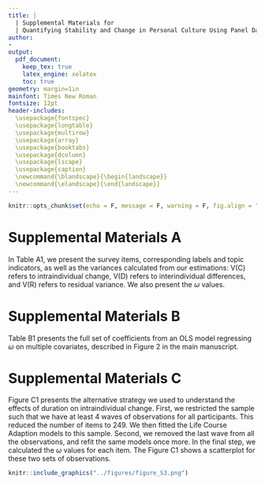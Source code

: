 ```yaml
---
title: |
  | Supplemental Materials for
  | Quantifying Stability and Change in Personal Culture Using Panel Data
author: 
- 
output:
  pdf_document:
    keep_tex: true
    latex_engine: xelatex
    toc: true
geometry: margin=1in 
mainfont: Times New Roman
fontsize: 12pt
header-includes:
  \usepackage{fontspec}
  \usepackage{longtable}
  \usepackage{multirow}
  \usepackage{array}
  \usepackage{booktabs}
  \usepackage{dcolumn}
  \usepackage{lscape}
  \usepackage{caption}
  \newcommand{\blandscape}{\begin{landscape}}
  \newcommand{\elandscape}{\end{landscape}}
---
```


```r
knitr::opts_chunk$set(echo = F, message = F, warning = F, fig.align = "center")
```

\newpage
\blandscape

# Supplemental Materials A

In Table A1, we present the survey items, corresponding labels and topic indicators, as well as the variances calculated from our estimations: V(C) refers to intraindividual change, V(D) refers to interindividual differences, and V(R) refers to residual variance. We also present the $\omega$ values.

```{=latex}
\begin{scriptsize}
\begin{longtable}{|p{1.75in}|p{0.3in}|p{0.3in}|p{0.3in}|p{0.3in}|p{2.5in}|p{2.5in}}
\caption*{Table A1: The Descriptives of Variables Used}
\\
\toprule
\multicolumn{1}{l}{} & \emph{\textbf{ω}} & \textbf{V(C)} & \textbf{V(D)} & \textbf{V(R)} & \textbf{Label} & \textbf{Topic} \\ 
\midrule
\multicolumn{7}{l}{\textbf{BHPS}} \\ 
\midrule
cohadv & 0.09 & 0.05 & 0.53 & 0.42 & Advantages In Living As Couple & Gender \& Family \\ 
cohdis & 0.00 & 0.00 & 0.57 & 0.43 & Disadvantages In Living As Couple & Gender \& Family \\ 
crwora & 0.06 & 0.04 & 0.60 & 0.37 & Worry About Being Affected By Crime & Social Life, Social Cohesion \& Trust \\ 
crworb & 0.10 & 0.07 & 0.61 & 0.32 & Extent Of Concern About Crime & Social Life, Social Cohesion \& Trust \\ 
dfwld & 0.03 & 0.02 & 0.54 & 0.44 & Different World In Future For Young & Gender \& Family \\ 
lfimpa & 0.13 & 0.08 & 0.59 & 0.32 & Importance Of: Health & Health \& Morale \\ 
lfimpb & 0.19 & 0.16 & 0.67 & 0.16 & Importance Of: Money & Health \& Morale \\ 
lfimpc & 0.10 & 0.09 & 0.79 & 0.13 & Importance Of: Having Children & Health \& Morale \\ 
lfimpd & 0.20 & 0.15 & 0.60 & 0.25 & Importance Of: Having A Good Job & Health \& Morale \\ 
lfimpe & 0.16 & 0.12 & 0.63 & 0.25 & Importance Of: Being Independent & Health \& Morale \\ 
lfimpf & 0.19 & 0.17 & 0.70 & 0.13 & Importance Of: Owning Own Home & Health \& Morale \\ 
lfimpg & 0.14 & 0.11 & 0.69 & 0.19 & Importance Of: Good Partnership & Health \& Morale \\ 
lfimph & 0.20 & 0.16 & 0.66 & 0.17 & Importance Of: Good Friends & Health \& Morale \\ 
opchd1\_1 & 0.02 & 0.01 & 0.48 & 0.51 & Quality Best Prep. Child: Well Liked & Gender \& Family \\ 
opchd1\_2 & 0.02 & 0.01 & 0.61 & 0.38 & Quality Best Prep. Child: Think For Self & Gender \& Family \\ 
opchd1\_3 & 0.14 & 0.09 & 0.53 & 0.38 & Quality Best Prep. Child: Work Hard & Gender \& Family \\ 
opchd1\_4 & 0.00 & 0.00 & 0.54 & 0.46 & Quality Best Prep. Child: Help Others & Gender \& Family \\ 
opchd1\_5 & 0.01 & 0.00 & 0.58 & 0.41 & Quality Best Prep. Child: Obey Parents & Gender \& Family \\ 
opcls1 & 0.16 & 0.11 & 0.55 & 0.34 & Sees Self As Belonging To Social Class & Subjective Ses \\ 
opcls2 & 0.10 & 0.08 & 0.73 & 0.19 & Subjective Social Class Membership & Subjective Ses \\ 
opcls3 & 0.16 & 0.10 & 0.52 & 0.38 & Social Class Affects Opportunities & Subjective Ses \\ 
opeur1 & 0.13 & 0.11 & 0.70 & 0.19 & Opinion: Uk Membership Of Eu & Politics, Government \& Economy \\ 
opeur2 & 0.13 & 0.10 & 0.71 & 0.19 & Uk Benefited From Being In Eu & Politics, Government \& Economy \\ 
opeur3 & 0.05 & 0.03 & 0.65 & 0.32 & Uk Long Term Policy Re. Eu Should Be & Politics, Government \& Economy \\ 
opfama & 0.10 & 0.07 & 0.63 & 0.30 & Pre-School Child Suffers If Mother Works & Gender \& Family \\ 
opfamb & 0.09 & 0.07 & 0.64 & 0.29 & Family Suffers If Mother Works Full-Time & Gender \& Family \\ 
opfamc & 0.14 & 0.07 & 0.46 & 0.47 & Woman And Family Happier If She Works & Gender \& Family \\ 
opfamd & 0.12 & 0.07 & 0.54 & 0.39 & Husband And Wife Should Both Contribute & Gender \& Family \\ 
opfame & 0.12 & 0.07 & 0.53 & 0.40 & Full Time Job Makes Woman Independent & Gender \& Family \\ 
opfamf & 0.07 & 0.05 & 0.68 & 0.27 & Husband Should Earn, Wife Stay At Home & Gender \& Family \\ 
opfamg & 0.12 & 0.07 & 0.52 & 0.42 & Children Need Father As Much As Mother & Gender \& Family \\ 
opfamh & 0.11 & 0.07 & 0.59 & 0.34 & Employers Should Help With Childcare & Gender \& Family \\ 
opfami & 0.07 & 0.05 & 0.66 & 0.29 & Single Parents Are As Good As Couples & Gender \& Family \\ 
opfamj & 0.15 & 0.13 & 0.75 & 0.12 & Cohabiting Is Always Wrong & Gender \& Family \\ 
opfamk & 0.11 & 0.06 & 0.52 & 0.42 & Adult Children Should Care For Parents & Gender \& Family \\ 
opfaml & 0.11 & 0.07 & 0.56 & 0.37 & Divorce Better Than Unhappy Marriage & Gender \& Family \\ 
opfamm & 0.12 & 0.11 & 0.77 & 0.13 & The Man Should Be Head Of Household & Gender \& Family \\ 
opfamn & 0.08 & 0.07 & 0.82 & 0.11 & Bible Gods Word And True & Religion \& Spirituality \\ 
opfamo & 0.07 & 0.06 & 0.76 & 0.19 & Co-Habiting Is Alright & Gender \& Family \\ 
opfamp & 0.11 & 0.08 & 0.64 & 0.28 & Parents Ought Stay Together For Children & Gender \& Family \\ 
opfamq & 0.11 & 0.07 & 0.61 & 0.32 & Marital Status Is Irrelevant To Children & Gender \& Family \\ 
opfamr & 0.05 & 0.04 & 0.76 & 0.19 & Homosexual Relationships Are Wrong & Gender \& Family \\ 
ophla & 0.15 & 0.09 & 0.54 & 0.37 & All Health Care Should Be Free & Politics, Government \& Economy \\ 
ophlb & 0.12 & 0.08 & 0.59 & 0.34 & Compulsory Private Insurance If Can Pay & Politics, Government \& Economy \\ 
ophlc & 0.17 & 0.11 & 0.52 & 0.38 & Unfair That Wealth Buys Medical Priority & Politics, Government \& Economy \\ 
opiss1 & 0.07 & 0.05 & 0.68 & 0.28 & Rising Prices Are A Cause For Concern & Politics, Government \& Economy \\ 
opiss2 & 0.05 & 0.03 & 0.71 & 0.26 & Ozone Layer Is A Cause For Concern & Environment \& Climate \\ 
opiss3 & 0.10 & 0.07 & 0.62 & 0.31 & Unemployment Is A Cause For Concern & Politics, Government \& Economy \\ 
opiss4 & 0.01 & 0.00 & 0.71 & 0.29 & Threat To Nature Is A Cause For Concern & Environment \& Climate \\ 
opiss5 & 0.08 & 0.06 & 0.70 & 0.24 & Moral Standards Are A Cause For Concern & Gender \& Family \\ 
opnata & 0.18 & 0.13 & 0.56 & 0.31 & Britain Has Much To Learn & Politics, Government \& Economy \\ 
opnatb & 0.14 & 0.11 & 0.63 & 0.26 & British Citizenship Best & Politics, Government \& Economy \\ 
opnatc & 0.15 & 0.10 & 0.55 & 0.36 & Some Shameful Things About Britain & Politics, Government \& Economy \\ 
opnatd & 0.24 & 0.17 & 0.52 & 0.32 & People Too Ready To Criticise Britain & Politics, Government \& Economy \\ 
opnate & 0.17 & 0.12 & 0.60 & 0.28 & Britain Should Stay Single State & Politics, Government \& Economy \\ 
opnatf & 0.12 & 0.08 & 0.62 & 0.30 & Co-Operation Better Than Independence & Politics, Government \& Economy \\ 
opngbha & 0.17 & 0.13 & 0.65 & 0.22 & Belong To Neighbourhood & Social Life, Social Cohesion \& Trust \\ 
opngbhb & 0.20 & 0.16 & 0.66 & 0.18 & Local Friends Mean A Lot & Social Life, Social Cohesion \& Trust \\ 
opngbhc & 0.15 & 0.11 & 0.63 & 0.26 & Advice Obtainable Locally & Social Life, Social Cohesion \& Trust \\ 
opngbhd & 0.21 & 0.16 & 0.63 & 0.21 & Can Borrow Things From Neighbours & Social Life, Social Cohesion \& Trust \\ 
opngbhe & 0.20 & 0.15 & 0.59 & 0.26 & Willing To Improve Neighbourhood & Social Life, Social Cohesion \& Trust \\ 
opngbhf & 0.10 & 0.07 & 0.59 & 0.34 & Plan To Stay In Neighbourhood & Social Life, Social Cohesion \& Trust \\ 
opngbhg & 0.18 & 0.14 & 0.66 & 0.20 & Am Similar To Others In Neighbourhood & Social Life, Social Cohesion \& Trust \\ 
opngbhh & 0.19 & 0.15 & 0.65 & 0.20 & Talk Regularly To Neighbours & Social Life, Social Cohesion \& Trust \\ 
oppola & 0.19 & 0.11 & 0.48 & 0.41 & Government Reflects People's Wishes & Politics, Government \& Economy \\ 
oppolb & 0.17 & 0.09 & 0.47 & 0.44 & People Can't Influence Govt. Policy & Politics, Government \& Economy \\ 
oppolc & 0.06 & 0.04 & 0.60 & 0.36 & Should Be Max. Limit On Income & Politics, Government \& Economy \\ 
oppold & 0.18 & 0.10 & 0.47 & 0.43 & Govt. Puts Nation's Interests First & Politics, Government \& Economy \\ 
oprlg3 & 0.08 & 0.06 & 0.76 & 0.17 & Religion Makes Difference To Life & Religion \& Spirituality \\ 
opsoca & 0.13 & 0.08 & 0.54 & 0.38 & Ordinary People Share Nations Wealth & Politics, Government \& Economy \\ 
opsocb & 0.11 & 0.07 & 0.58 & 0.34 & One Law For Rich And One For Poor & Politics, Government \& Economy \\ 
opsocc & 0.09 & 0.06 & 0.58 & 0.36 & Private Enterprise Solves Economic Probs & Politics, Government \& Economy \\ 
opsocd & 0.12 & 0.07 & 0.53 & 0.40 & Public Services Ought To Be State Owned & Politics, Government \& Economy \\ 
opsoce & 0.10 & 0.07 & 0.64 & 0.29 & Govt. Has Obligation To Provide Jobs & Politics, Government \& Economy \\ 
opsocf & 0.09 & 0.06 & 0.65 & 0.28 & Strong Trade Unions Protect Employees & Politics, Government \& Economy \\ 
trust & 0.12 & 0.08 & 0.61 & 0.31 & Trustworthiness Of Others & Social Life, Social Cohesion \& Trust \\ 
vote1 & 0.10 & 0.06 & 0.54 & 0.40 & Supports A Particular Political Party & Politics, Government \& Economy \\ 
vote2 & 0.14 & 0.07 & 0.44 & 0.50 & Closer To One Political Party Than Other & Politics, Government \& Economy \\ 
vote4\_1 & 0.05 & 0.04 & 0.88 & 0.08 & Party Affinity: Conservative & Politics, Government \& Economy \\ 
vote4\_2 & 0.05 & 0.04 & 0.85 & 0.11 & Party Affinity: Labour & Politics, Government \& Economy \\ 
vote4\_3 & 0.08 & 0.07 & 0.72 & 0.21 & Party Affinity: Liberal Democrat/Lib/Sdp & Politics, Government \& Economy \\ 
vote5 & 0.10 & 0.06 & 0.54 & 0.41 & Strength Of Support For Stated Party & Politics, Government \& Economy \\ 
vote6 & 0.06 & 0.04 & 0.70 & 0.25 & Level Of Interest In Politics & Politics, Government \& Economy \\ 
\midrule
\multicolumn{7}{l}{\textbf{GSS}} \\ 
\midrule
abany & 0.03 & 0.02 & 0.76 & 0.22 & Abortion: Any Reason & Gender \& Family \\ 
abdefect & 0.10 & 0.08 & 0.75 & 0.17 & Abortion: Birth Defect & Gender \& Family \\ 
abhlth & 0.14 & 0.12 & 0.72 & 0.16 & Abortion: Mother's Health & Gender \& Family \\ 
abnomore & 0.10 & 0.08 & 0.76 & 0.16 & Abortion: Birth Control & Gender \& Family \\ 
abpoor & 0.09 & 0.08 & 0.77 & 0.15 & Abortion: Too Poor & Gender \& Family \\ 
abrape & 0.12 & 0.11 & 0.77 & 0.13 & Abortion: Rape & Gender \& Family \\ 
abscale6 & 0.08 & 0.07 & 0.84 & 0.09 & Abortion Scale (6 Items) & Gender \& Family \\ 
abscale7 & 0.07 & 0.06 & 0.84 & 0.10 & Abortion Scale (7 Items) & Gender \& Family \\ 
absingle & 0.05 & 0.04 & 0.77 & 0.19 & Abortion: Unmarried & Gender \& Family \\ 
affrmact & 0.12 & 0.09 & 0.68 & 0.22 & Hiring Preferences & National Identity, Ethnicity \& Immigration \\ 
aged & 0.01 & 0.00 & 0.60 & 0.40 & Seniors Should Live With Family & Gender \& Family \\ 
athscale & 0.00 & 0.00 & 0.74 & 0.26 & Athiest: Scale & Politics, Government \& Economy \\ 
attend & 0.08 & 0.08 & 0.85 & 0.07 & Attend Religious Services & Religion \& Spirituality \\ 
bible & 0.10 & 0.09 & 0.80 & 0.12 & View Of Bible & Religion \& Spirituality \\ 
cappun & 0.12 & 0.11 & 0.76 & 0.13 & Death Penalty & Politics, Government \& Economy \\ 
chldidel & 0.15 & 0.12 & 0.71 & 0.17 & Ideal \# Of Children & Gender \& Family \\ 
class & 0.09 & 0.07 & 0.73 & 0.20 & Social Class & Subjective Ses \\ 
closeblk & 0.11 & 0.09 & 0.71 & 0.20 & Feel Close To Blacks & National Identity, Ethnicity \& Immigration \\ 
closewht & 0.04 & 0.03 & 0.61 & 0.36 & Feel Close To Whites & National Identity, Ethnicity \& Immigration \\ 
colath & 0.00 & 0.00 & 0.64 & 0.36 & Athiest: Teach At College & Politics, Government \& Economy \\ 
colcom & 0.09 & 0.06 & 0.63 & 0.31 & Red: Teach At College & Politics, Government \& Economy \\ 
colhomo & 0.00 & 0.00 & 0.67 & 0.32 & Gay: Teach At College & Politics, Government \& Economy \\ 
colmil & 0.03 & 0.02 & 0.61 & 0.37 & Militarist: Teach At College & Politics, Government \& Economy \\ 
colmslm & 0.00 & 0.00 & 0.70 & 0.30 & Islamist: Teach At College & Politics, Government \& Economy \\ 
colrac & 0.00 & 0.00 & 0.60 & 0.40 & Racist: Teach At College & Politics, Government \& Economy \\ 
comscale & 0.03 & 0.02 & 0.76 & 0.22 & Red: Scale & Politics, Government \& Economy \\ 
conarmy & 0.12 & 0.08 & 0.63 & 0.29 & Military & Social Life, Social Cohesion \& Trust \\ 
conbus & 0.11 & 0.07 & 0.60 & 0.33 & Major Companies & Social Life, Social Cohesion \& Trust \\ 
conclerg & 0.05 & 0.03 & 0.66 & 0.31 & Organized Religion & Social Life, Social Cohesion \& Trust \\ 
coneduc & 0.02 & 0.01 & 0.60 & 0.38 & Education & Social Life, Social Cohesion \& Trust \\ 
confed & 0.24 & 0.17 & 0.56 & 0.27 & Executive Branch & Social Life, Social Cohesion \& Trust \\ 
confinan & 0.10 & 0.06 & 0.56 & 0.38 & Banks \& Finance & Social Life, Social Cohesion \& Trust \\ 
conjudge & 0.09 & 0.06 & 0.63 & 0.31 & Supreme Court & Social Life, Social Cohesion \& Trust \\ 
conlabor & 0.14 & 0.10 & 0.62 & 0.28 & Organized Labor & Social Life, Social Cohesion \& Trust \\ 
conlegis & 0.02 & 0.01 & 0.61 & 0.37 & Congress & Social Life, Social Cohesion \& Trust \\ 
conmedia & 0.17 & 0.13 & 0.66 & 0.21 & Tv \& Press & Social Life, Social Cohesion \& Trust \\ 
conmedic & 0.13 & 0.09 & 0.59 & 0.32 & Medicine & Social Life, Social Cohesion \& Trust \\ 
conpress & 0.16 & 0.12 & 0.62 & 0.26 & Press & Social Life, Social Cohesion \& Trust \\ 
consci & 0.04 & 0.02 & 0.61 & 0.36 & Scientific Community & Social Life, Social Cohesion \& Trust \\ 
contv & 0.18 & 0.13 & 0.59 & 0.27 & Television & Social Life, Social Cohesion \& Trust \\ 
courts & 0.06 & 0.04 & 0.65 & 0.32 & Courts Deal With Criminals & Politics, Government \& Economy \\ 
discaff & 0.00 & 0.00 & 0.56 & 0.44 & Affirm. Action Hurt Whites & National Identity, Ethnicity \& Immigration \\ 
discaffm & 0.09 & 0.06 & 0.55 & 0.40 & Affirm. Action Hurt Men & Gender \& Family \\ 
discaffw & 0.03 & 0.02 & 0.56 & 0.42 & Affirm. Action Hurt Women & Gender \& Family \\ 
divlaw & 0.00 & 0.00 & 0.71 & 0.29 & Divorce Laws Too Lenient & Politics, Government \& Economy \\ 
eqwlth & 0.05 & 0.04 & 0.68 & 0.28 & Government Reduce Inequality & Politics, Government \& Economy \\ 
fair & 0.04 & 0.03 & 0.68 & 0.30 & People Try To Be Fair & Social Life, Social Cohesion \& Trust \\ 
fear & 0.06 & 0.04 & 0.66 & 0.30 & Afraid To Walk At Night & Politics, Government \& Economy \\ 
fechld & 0.13 & 0.10 & 0.65 & 0.25 & Working Moms Warm & Gender \& Family \\ 
fefam & 0.02 & 0.01 & 0.69 & 0.30 & Better For Man To Work & Gender \& Family \\ 
fehire & 0.00 & 0.00 & 0.62 & 0.38 & Hire \& Promote Women & Gender \& Family \\ 
fejobaff & 0.16 & 0.13 & 0.69 & 0.18 & Preferences For Hiring Women & Gender \& Family \\ 
fepol & 0.00 & 0.00 & 0.64 & 0.36 & Men Better For Politics & Gender \& Family \\ 
fepresch & 0.02 & 0.01 & 0.66 & 0.33 & Pre-Ks Suffer If Mom Works & Gender \& Family \\ 
finalter & 0.20 & 0.14 & 0.54 & 0.32 & Finances Better Or Worse & Subjective Ses \\ 
finrela & 0.10 & 0.08 & 0.70 & 0.22 & Relative Income & Subjective Ses \\ 
fund & 0.08 & 0.07 & 0.84 & 0.09 & Fundamentalist & Religion \& Spirituality \\ 
genderscale & 0.03 & 0.02 & 0.76 & 0.22 & Scale Of Gender Role Attitudes & Gender \& Family \\ 
getahead & 0.19 & 0.13 & 0.56 & 0.31 & Work To Get Ahead & Subjective Ses \\ 
god & 0.05 & 0.04 & 0.82 & 0.14 & Belief About God & Religion \& Spirituality \\ 
goodlife & 0.05 & 0.03 & 0.60 & 0.37 & Finances Will Improve & Subjective Ses \\ 
grass & 0.03 & 0.03 & 0.78 & 0.20 & Legalize Marijuana & Politics, Government \& Economy \\ 
gunlaw & 0.00 & 0.00 & 0.63 & 0.37 & Require Gun Permits & Politics, Government \& Economy \\ 
hapmar & 0.08 & 0.06 & 0.70 & 0.24 & Happiness: Marriage & Health \& Morale \\ 
happy & 0.19 & 0.15 & 0.62 & 0.23 & Happiness: General & Health \& Morale \\ 
health & 0.10 & 0.08 & 0.75 & 0.17 & Health: Self-Rated & Health \& Morale \\ 
helpblk & 0.04 & 0.03 & 0.70 & 0.27 & Government Help Blacks & Politics, Government \& Economy \\ 
helpful & 0.01 & 0.01 & 0.65 & 0.34 & People Try To Be Helpful & Social Life, Social Cohesion \& Trust \\ 
helpnot & 0.00 & 0.00 & 0.62 & 0.37 & Government Do More Or Less & Politics, Government \& Economy \\ 
helpoth & 0.10 & 0.07 & 0.59 & 0.34 & Child Should Help Others & Gender \& Family \\ 
helppoor & 0.01 & 0.01 & 0.65 & 0.35 & Government Help Poor & Politics, Government \& Economy \\ 
helpsick & 0.02 & 0.01 & 0.66 & 0.33 & Government Pay Medical & Politics, Government \& Economy \\ 
homoscale & 0.00 & 0.00 & 0.74 & 0.26 & Gay: Scale & Politics, Government \& Economy \\ 
homosex & 0.04 & 0.04 & 0.83 & 0.13 & Morality: Same-Sex Sex & Gender \& Family \\ 
intlblks & 0.23 & 0.14 & 0.48 & 0.37 & Blacks Intelligent Or Not & National Identity, Ethnicity \& Immigration \\ 
intlwhts & 0.01 & 0.01 & 0.49 & 0.50 & Whites Intelligent Or Not & National Identity, Ethnicity \& Immigration \\ 
jobfind & 0.16 & 0.12 & 0.65 & 0.23 & Find A Good Job & Subjective Ses \\ 
joblose & 0.01 & 0.00 & 0.56 & 0.44 & Likely To Lose Job & Subjective Ses \\ 
kidssol & 0.04 & 0.03 & 0.69 & 0.28 & Mobility Next Generation & Subjective Ses \\ 
letdie1 & 0.14 & 0.12 & 0.72 & 0.17 & Let Die: Incurable & Health \& Morale \\ 
letin1a & 0.02 & 0.01 & 0.70 & 0.29 & How Many Immigrants? & National Identity, Ethnicity \& Immigration \\ 
libath & 0.00 & 0.00 & 0.61 & 0.39 & Athiest: Library Book & Politics, Government \& Economy \\ 
libcom & 0.05 & 0.04 & 0.65 & 0.31 & Red: Library Book & Politics, Government \& Economy \\ 
libhomo & 0.00 & 0.00 & 0.65 & 0.35 & Gay: Library Book & Politics, Government \& Economy \\ 
libmil & 0.02 & 0.01 & 0.60 & 0.38 & Militarist: Library Book & Politics, Government \& Economy \\ 
libmslm & 0.00 & 0.00 & 0.68 & 0.32 & Islamist: Library Book & Politics, Government \& Economy \\ 
librac & 0.00 & 0.00 & 0.59 & 0.40 & Racist: Library Book & Politics, Government \& Economy \\ 
life & 0.04 & 0.03 & 0.67 & 0.30 & Life: Exciting Or Dull & Health \& Morale \\ 
liveblks & 0.20 & 0.14 & 0.58 & 0.27 & Neighborhood Half Black & National Identity, Ethnicity \& Immigration \\ 
livewhts & 0.13 & 0.07 & 0.49 & 0.44 & Neighborhood Half White & National Identity, Ethnicity \& Immigration \\ 
marblk & 0.06 & 0.04 & 0.69 & 0.27 & Relative Marry Black & National Identity, Ethnicity \& Immigration \\ 
marhomo & 0.05 & 0.04 & 0.82 & 0.14 & Gay Marriage & Gender \& Family \\ 
marwht & 0.00 & 0.00 & 0.55 & 0.45 & Relative Marry White & National Identity, Ethnicity \& Immigration \\ 
meovrwrk & 0.03 & 0.02 & 0.58 & 0.40 & Men Hurt Family When Overwork & Gender \& Family \\ 
milscale & 0.03 & 0.02 & 0.69 & 0.29 & Militarist: Scale & Politics, Government \& Economy \\ 
misanthropy & 0.07 & 0.06 & 0.77 & 0.17 & Misanthropy Scale & Social Life, Social Cohesion \& Trust \\ 
mslmscale & 0.00 & 0.00 & 0.77 & 0.23 & Islamist: Scale & Politics, Government \& Economy \\ 
nataid & 0.07 & 0.05 & 0.65 & 0.30 & Foreign Aid & Politics, Government \& Economy \\ 
natarms & 0.08 & 0.06 & 0.67 & 0.28 & Defense & Politics, Government \& Economy \\ 
natchld & 0.05 & 0.04 & 0.63 & 0.34 & Child Care & Politics, Government \& Economy \\ 
natcity & 0.05 & 0.03 & 0.63 & 0.34 & Problems Of Cities & Politics, Government \& Economy \\ 
natcrime & 0.12 & 0.08 & 0.62 & 0.29 & Fighting Crime & Politics, Government \& Economy \\ 
natdrug & 0.12 & 0.08 & 0.60 & 0.32 & Dealing With Drugs & Politics, Government \& Economy \\ 
nateduc & 0.16 & 0.13 & 0.66 & 0.21 & Education & Politics, Government \& Economy \\ 
natenvir & 0.01 & 0.01 & 0.67 & 0.32 & Protect Environment & Politics, Government \& Economy \\ 
natfare & 0.08 & 0.06 & 0.75 & 0.19 & Welfare & Politics, Government \& Economy \\ 
natheal & 0.02 & 0.01 & 0.57 & 0.41 & Improving Health & Politics, Government \& Economy \\ 
natmass & 0.05 & 0.03 & 0.62 & 0.35 & Mass Transit & Politics, Government \& Economy \\ 
natpark & 0.19 & 0.14 & 0.58 & 0.28 & Parks \& Recreation & Politics, Government \& Economy \\ 
natrace & 0.13 & 0.11 & 0.72 & 0.18 & Improve Life For Blacks & Politics, Government \& Economy \\ 
natroad & 0.01 & 0.01 & 0.61 & 0.39 & Highways \& Bridges & Politics, Government \& Economy \\ 
natsci & 0.12 & 0.08 & 0.60 & 0.32 & Scientific Research & Politics, Government \& Economy \\ 
natsoc & 0.01 & 0.00 & 0.63 & 0.36 & Social Security & Politics, Government \& Economy \\ 
natspac & 0.10 & 0.07 & 0.70 & 0.23 & Space Exploration & Politics, Government \& Economy \\ 
neverrelact & 0.12 & 0.09 & 0.65 & 0.27 & Never Active In Religion & Religion \& Spirituality \\ 
news & 0.08 & 0.06 & 0.77 & 0.16 & Read Newspaper & Social Life, Social Cohesion \& Trust \\ 
obey & 0.08 & 0.07 & 0.72 & 0.22 & Child Should Obey & Gender \& Family \\ 
owngun & 0.08 & 0.08 & 0.86 & 0.06 & Gun Owner & Politics, Government \& Economy \\ 
parsol & 0.01 & 0.01 & 0.71 & 0.28 & Mobility & Subjective Ses \\ 
partyid & 0.07 & 0.06 & 0.88 & 0.05 & Political Party & Politics, Government \& Economy \\ 
pillok & 0.10 & 0.07 & 0.70 & 0.23 & Birth Control 14-16 Year Olds & Gender \& Family \\ 
polabuse & 0.00 & 0.00 & 0.50 & 0.50 & Police Hit Person Cursing & Politics, Government \& Economy \\ 
polattak & 0.00 & 0.00 & 0.54 & 0.46 & Police Hit Person Punching & Politics, Government \& Economy \\ 
polescap & 0.16 & 0.11 & 0.59 & 0.30 & Police Hit Person Fleeing & Politics, Government \& Economy \\ 
polhitok & 0.00 & 0.00 & 0.71 & 0.29 & Police Can Hit Citizens & Politics, Government \& Economy \\ 
polmurdr & 0.00 & 0.00 & 0.53 & 0.47 & Police Hit Murder Suspect & Politics, Government \& Economy \\ 
polviews & 0.08 & 0.07 & 0.75 & 0.18 & Political Views & Politics, Government \& Economy \\ 
polviolent & 0.01 & 0.01 & 0.62 & 0.38 & Police Hit: Scale & Politics, Government \& Economy \\ 
popespks & 0.15 & 0.12 & 0.70 & 0.19 & Pope Infallible & Religion \& Spirituality \\ 
popular & 0.23 & 0.17 & 0.55 & 0.28 & Child Should Be Popular & Gender \& Family \\ 
pornlaw & 0.04 & 0.02 & 0.66 & 0.32 & Restrict Pornography & Gender \& Family \\ 
postlife & 0.09 & 0.07 & 0.78 & 0.15 & Life After Death & Religion \& Spirituality \\ 
pray & 0.08 & 0.07 & 0.86 & 0.07 & Pray & Religion \& Spirituality \\ 
prayer & 0.13 & 0.10 & 0.68 & 0.22 & Bible Prayer In Schools & Politics, Government \& Economy \\ 
premarsx & 0.07 & 0.06 & 0.79 & 0.15 & Morality: Premarital Sex & Gender \& Family \\ 
racdif1 & 0.09 & 0.07 & 0.65 & 0.28 & Racial Diff.: Discrimination & National Identity, Ethnicity \& Immigration \\ 
racdif2 & 0.00 & 0.00 & 0.57 & 0.43 & Racial Diff.: Inborn & National Identity, Ethnicity \& Immigration \\ 
racdif3 & 0.08 & 0.05 & 0.64 & 0.30 & Racial Diff.: Lack Education & National Identity, Ethnicity \& Immigration \\ 
racdif4 & 0.06 & 0.04 & 0.64 & 0.32 & Racial Diff.: Lack Will & National Identity, Ethnicity \& Immigration \\ 
racopen & 0.13 & 0.09 & 0.61 & 0.30 & Open Housing Law & National Identity, Ethnicity \& Immigration \\ 
racscale & 0.01 & 0.01 & 0.69 & 0.31 & Racist: Scale & Politics, Government \& Economy \\ 
reborn & 0.07 & 0.06 & 0.81 & 0.13 & Born Again & Religion \& Spirituality \\ 
relactiv & 0.13 & 0.11 & 0.76 & 0.13 & Do Religious Activities & Religion \& Spirituality \\ 
relexp & 0.14 & 0.12 & 0.76 & 0.12 & Had Religious Experience & Religion \& Spirituality \\ 
relexper & 0.03 & 0.02 & 0.74 & 0.24 & Religious Turning Point & Religion \& Spirituality \\ 
reliten & 0.10 & 0.09 & 0.80 & 0.11 & Strength Of Affiliation & Religion \& Spirituality \\ 
relpersn & 0.06 & 0.05 & 0.81 & 0.14 & Religious Person & Religion \& Spirituality \\ 
richwork & 0.11 & 0.08 & 0.66 & 0.26 & Would Work If Rich & Health \& Morale \\ 
satfin & 0.17 & 0.14 & 0.68 & 0.18 & Satisfied With Finances & Health \& Morale \\ 
satjob & 0.20 & 0.15 & 0.60 & 0.25 & Satisfied With Work & Health \& Morale \\ 
selfhunt & 0.02 & 0.02 & 0.80 & 0.18 & Hunter: Self & Politics, Government \& Economy \\ 
sexeduc & 0.00 & 0.00 & 0.69 & 0.31 & Sex-Ed. In Public Schools & Gender \& Family \\ 
socbar & 0.11 & 0.10 & 0.80 & 0.10 & Meet Friends At Bar & Social Life, Social Cohesion \& Trust \\ 
socfrend & 0.09 & 0.06 & 0.65 & 0.28 & Meet Friends & Social Life, Social Cohesion \& Trust \\ 
socialscale & 0.09 & 0.07 & 0.74 & 0.18 & Social Life Scale & Social Life, Social Cohesion \& Trust \\ 
socommun & 0.16 & 0.12 & 0.64 & 0.25 & Meet Neighbors & Social Life, Social Cohesion \& Trust \\ 
socrel & 0.13 & 0.10 & 0.67 & 0.23 & Meet Relatives & Social Life, Social Cohesion \& Trust \\ 
spanking & 0.07 & 0.06 & 0.73 & 0.21 & Spank Children & Gender \& Family \\ 
spkath & 0.03 & 0.02 & 0.66 & 0.32 & Athiest: Make Speech & Politics, Government \& Economy \\ 
spkcom & 0.01 & 0.01 & 0.71 & 0.28 & Red: Make Speech & Politics, Government \& Economy \\ 
spkhomo & 0.07 & 0.05 & 0.65 & 0.30 & Gay: Make Speech & Politics, Government \& Economy \\ 
spkmil & 0.00 & 0.00 & 0.63 & 0.36 & Militarist: Make Speech & Politics, Government \& Economy \\ 
spkmslm & 0.02 & 0.01 & 0.73 & 0.26 & Islamist: Make Speech & Politics, Government \& Economy \\ 
spkrac & 0.06 & 0.04 & 0.63 & 0.33 & Racist: Make Speech & Politics, Government \& Economy \\ 
sprtprsn & 0.10 & 0.09 & 0.78 & 0.13 & Spiritual Person & Religion \& Spirituality \\ 
suicide1 & 0.01 & 0.00 & 0.73 & 0.27 & Suicide: Incurable & Health \& Morale \\ 
suicide2 & 0.08 & 0.06 & 0.65 & 0.29 & Suicide: Bankruptcy & Health \& Morale \\ 
suicide3 & 0.03 & 0.02 & 0.66 & 0.32 & Suicide: Dishonor & Health \& Morale \\ 
suicide4 & 0.08 & 0.06 & 0.68 & 0.26 & Suicide: Tired Of Living & Health \& Morale \\ 
suicidescale & 0.03 & 0.03 & 0.75 & 0.23 & Suicide Scale & Health \& Morale \\ 
teensex & 0.11 & 0.08 & 0.66 & 0.26 & Morality: Sex 14-16 Year Olds & Gender \& Family \\ 
thnkself & 0.10 & 0.07 & 0.65 & 0.27 & Child Should Think For Self & Gender \& Family \\ 
trust & 0.00 & 0.00 & 0.72 & 0.28 & People Can Be Trusted & Social Life, Social Cohesion \& Trust \\ 
tvhours & 0.15 & 0.13 & 0.75 & 0.13 & Watch Television & Social Life, Social Cohesion \& Trust \\ 
uswary & 0.04 & 0.03 & 0.67 & 0.30 & Us At War Next 10 Years & Politics, Government \& Economy \\ 
wlthblks & 0.02 & 0.01 & 0.52 & 0.47 & Blacks Rich Or Poor & National Identity, Ethnicity \& Immigration \\ 
wlthwhts & 0.23 & 0.16 & 0.53 & 0.30 & Whites Rich Or Poor & National Identity, Ethnicity \& Immigration \\ 
workblks & 0.00 & 0.00 & 0.56 & 0.44 & Blacks Work Hard & National Identity, Ethnicity \& Immigration \\ 
workhard & 0.01 & 0.00 & 0.57 & 0.42 & Child Should Work Hard & Gender \& Family \\ 
workwhts & 0.23 & 0.16 & 0.55 & 0.29 & Whites Work Hard & National Identity, Ethnicity \& Immigration \\ 
wrkwayup & 0.12 & 0.09 & 0.69 & 0.21 & No Racial Favors & National Identity, Ethnicity \& Immigration \\ 
xmarsex & 0.18 & 0.14 & 0.64 & 0.22 & Morality: Extramarital Affair & Gender \& Family \\ 
xmovie & 0.07 & 0.06 & 0.71 & 0.23 & Watch X-Rated Movie & Social Life, Social Cohesion \& Trust \\ 
\midrule
\multicolumn{7}{l}{\textbf{HILDA}} \\ 
\midrule
atwkadc & 0.13 & 0.09 & 0.58 & 0.33 & Fine For Child Under 3 To Be In All-Day Care & Gender \& Family \\ 
atwkbmw & 0.07 & 0.05 & 0.69 & 0.25 & Better If Man Earns Money, Woman Cares For Children & Gender \& Family \\ 
atwkcdw & 0.13 & 0.09 & 0.58 & 0.33 & As Well For Child If Mother Earns Money, Father Cares For Children & Gender \& Family \\ 
atwkcs & 0.12 & 0.08 & 0.59 & 0.33 & Children Suffer Bc Father Works Too Much & Gender \& Family \\ 
atwkdcm & 0.14 & 0.10 & 0.64 & 0.25 & Better For Child To Stay With Mother In Case Of Divorce & Gender \& Family \\ 
atwkfhi & 0.17 & 0.11 & 0.55 & 0.33 & Father Should Be As Involved As Mother & Gender \& Family \\ 
atwkmmf & 0.08 & 0.05 & 0.61 & 0.34 & Bad For Relationship If Woman Earns More & Gender \& Family \\ 
atwkmpl & 0.02 & 0.01 & 0.66 & 0.33 & Men Make Better Political Leaders & Gender \& Family \\ 
atwkmrl & 0.11 & 0.08 & 0.59 & 0.34 & Most Important Role For Men To Be Father & Gender \& Family \\ 
atwkmsw & 0.08 & 0.05 & 0.62 & 0.33 & Mothers Who Don't Need Money Shouldn't Work & Gender \& Family \\ 
atwkpsc & 0.08 & 0.06 & 0.63 & 0.32 & Pre-School Child Suffers If Mother Works Ft & Gender \& Family \\ 
atwkseh & 0.16 & 0.10 & 0.53 & 0.37 & If Both Partners Work They Should Share Domestic Tasks & Gender \& Family \\ 
atwkwfr & 0.12 & 0.07 & 0.52 & 0.41 & Working Father Can Have As Good Relationship To Child & Gender \& Family \\ 
atwkwfs & 0.15 & 0.09 & 0.52 & 0.39 & Working Fathers Care More About Success Than Needs Of Children & Gender \& Family \\ 
atwkwmr & 0.11 & 0.07 & 0.58 & 0.36 & Working Mother Can Have As Good Relationship To Child & Gender \& Family \\ 
atwkwms & 0.15 & 0.10 & 0.56 & 0.34 & Working Mothers Care More About Success Than Needs Of Children & Gender \& Family \\ 
atwkwrl & 0.10 & 0.07 & 0.60 & 0.33 & Most Important Role For Women To Be Mother & Gender \& Family \\ 
lskeep & 0.07 & 0.04 & 0.55 & 0.41 & Most People You Meet Keep Their Word & Social Life, Social Cohesion \& Trust \\ 
lssop & 0.13 & 0.08 & 0.58 & 0.34 & Most People You Meet Succeed By Stepping On Others & Social Life, Social Cohesion \& Trust \\ 
mcchmf & 0.12 & 0.09 & 0.66 & 0.25 & Children Happier With Both Father And Mother & Gender \& Family \\ 
mcdef & 0.06 & 0.05 & 0.80 & 0.15 & Cohabitation Alright Even Without Marriage Intention & Gender \& Family \\ 
mcdiv & 0.08 & 0.05 & 0.62 & 0.32 & Divorce Alright Even With Children & Gender \& Family \\ 
mchscr & 0.09 & 0.07 & 0.76 & 0.16 & Same Rights For Homosexual Couples & Gender \& Family \\ 
mcindpc & 0.15 & 0.11 & 0.63 & 0.26 & Child Should Start Living Independently By 18-20 & Gender \& Family \\ 
mcmhc & 0.18 & 0.14 & 0.66 & 0.20 & A Man Has To Have Children In Order To Be Fulfilled & Gender \& Family \\ 
mcmoi & 0.13 & 0.09 & 0.64 & 0.27 & Marriage Is Outdated & Gender \& Family \\ 
mcnodiv & 0.08 & 0.07 & 0.70 & 0.23 & Marriage Should Never Be Ended & Gender \& Family \\ 
mcsingp & 0.07 & 0.05 & 0.69 & 0.26 & Alright For Woman To Have Children As Single Parent & Gender \& Family \\ 
mcwhc & 0.16 & 0.12 & 0.67 & 0.21 & A Woman Has To Have Children In Order To Be Fulfilled & Gender \& Family \\ 
relimp & 0.05 & 0.05 & 0.87 & 0.08 & Importance Of Religion & Religion \& Spirituality \\ 
\midrule
\multicolumn{7}{l}{\textbf{PSID}} \\ 
\midrule
cds\_bothparentscare & 0.06 & 0.04 & 0.55 & 0.42 & Dad Should Be As Involved As Mom & Gender \& Family \\ 
cds\_daddevelopment & 0.08 & 0.05 & 0.53 & 0.42 & Dad Large Role In Child Development & Gender \& Family \\ 
cds\_dadoldkidbetter & 0.15 & 0.11 & 0.59 & 0.30 & Dad Able To Enjoy Older Children More & Gender \& Family \\ 
cds\_dadtooinvolved & 0.19 & 0.13 & 0.55 & 0.31 & Dad Too Involved If Keeps From Better Job & Gender \& Family \\ 
cds\_daycareok & 0.16 & 0.12 & 0.63 & 0.25 & Ok To Have Child Under 3 In All-Day Care & Gender \& Family \\ 
cds\_fatherhoodfulfill & 0.00 & 0.00 & 0.57 & 0.43 & Dadhood Most Fulfilling Experience & Gender \& Family \\ 
cds\_fatherinteractchild & 0.01 & 0.00 & 0.56 & 0.44 & Dads Should Interact With Child & Gender \& Family \\ 
cds\_firstyears & 0.01 & 0.00 & 0.59 & 0.40 & First 4 Years Most Import. In Child's Develop. & Gender \& Family \\ 
cds\_girlboyequal & 0.05 & 0.03 & 0.59 & 0.38 & Encourage As Much Independence In Daughters And Sons & Gender \& Family \\ 
cds\_husbandcareerimport & 0.13 & 0.09 & 0.61 & 0.30 & Better Wife Helps Husband Career & Gender \& Family \\ 
cds\_mostimportantchild\_1 & 0.10 & 0.06 & 0.55 & 0.39 & Importance For Child: Obey & Gender \& Family \\ 
cds\_mostimportantchild\_3 & 0.00 & 0.00 & 0.57 & 0.43 & Importance For Child: Think For Herself & Gender \& Family \\ 
cds\_motherfatherequal & 0.19 & 0.13 & 0.56 & 0.31 & Dad And Mom Equally Good Meeting Kid's Needs & Gender \& Family \\ 
cds\_motherhoodfulfill & 0.00 & 0.00 & 0.59 & 0.41 & Momhood Most Fulfilling Experience & Gender \& Family \\ 
cds\_mothernotft & 0.12 & 0.10 & 0.67 & 0.24 & Mom With Child Under 5 Shouldn't Work Full-Time & Gender \& Family \\ 
cds\_preschoolsuffer & 0.13 & 0.09 & 0.65 & 0.26 & Preschool Child Suffers If Mom Employed & Gender \& Family \\ 
cds\_sharehousehold & 0.00 & 0.00 & 0.48 & 0.52 & Husband And Wife In Both Ft Should Share Household & Gender \& Family \\ 
cds\_traditionalbest & 0.10 & 0.07 & 0.66 & 0.27 & Better If Man Earns Living & Gender \& Family \\ 
cds\_workingmotherssame & 0.05 & 0.03 & 0.55 & 0.42 & Working Mom As Warm As Nonworking Mom & Gender \& Family \\ 
gettingbetter & 0.18 & 0.11 & 0.50 & 0.38 & Life Getting Better & Health \& Morale \\ 
lifesatis & 0.17 & 0.11 & 0.53 & 0.35 & Life Satisfaction & Health \& Morale \\ 
likejobormoney & 0.17 & 0.09 & 0.46 & 0.44 & Satisfaction About Income Important In Job & Occupation \& Education \\ 
opinionimport & 0.17 & 0.12 & 0.56 & 0.32 & How Much Does It Matter What Other People Think About You? & Social Life, Social Cohesion \& Trust \\ 
satisfiedself & 0.22 & 0.14 & 0.50 & 0.36 & Are You More Often Satisfied Or Dissatisfied With Yourself? & Health \& Morale \\ 
savingspending & 0.20 & 0.12 & 0.49 & 0.38 & Spend Or Save Money & Health \& Morale \\ 
tas\_belongcommunity & 0.14 & 0.09 & 0.56 & 0.36 & Freq. Of Feeling Belonging To Communty & Social Life, Social Cohesion \& Trust \\ 
tas\_contributesociety & 0.14 & 0.09 & 0.53 & 0.38 & Freq. Of Feeling Contrib To Society & Social Life, Social Cohesion \& Trust \\ 
tas\_divorcehurts & 0.10 & 0.05 & 0.49 & 0.45 & Divorce Hurts Kids & Gender \& Family \\ 
tas\_divorcesuccess & 0.15 & 0.08 & 0.47 & 0.45 & Child From Divorced Family Can Be Successful & Gender \& Family \\ 
tas\_fathertimeoff & 0.20 & 0.13 & 0.52 & 0.36 & Dads Should Take Time With Young Child & Gender \& Family \\ 
tas\_importrel & 0.10 & 0.08 & 0.73 & 0.19 & Importance Of Religion & Religion \& Spirituality \\ 
tas\_importspirit & 0.13 & 0.10 & 0.67 & 0.24 & Importance Of Spirituality & Religion \& Spirituality \\ 
tas\_lifesatisfact & 0.19 & 0.14 & 0.61 & 0.25 & How Satisfied With Life As A Whole & Health \& Morale \\ 
tas\_mothersnodemanding & 0.17 & 0.11 & 0.55 & 0.34 & Moms Should Have Demandng Job & Gender \& Family \\ 
tas\_peoplearegood & 0.15 & 0.10 & 0.54 & 0.36 & Freq. Of Feeling People Basically Good & Social Life, Social Cohesion \& Trust \\ 
tas\_religpref0509\_2 & 0.04 & 0.03 & 0.76 & 0.21 & Religion: Protestant [2005-09] & Religion \& Spirituality \\ 
tas\_religpref0509\_3 & 0.07 & 0.06 & 0.89 & 0.05 & Religion: Catholic [2005-09] & Religion \& Spirituality \\ 
tas\_religpref1115\_2 & 0.11 & 0.10 & 0.83 & 0.07 & Religion: Protestant [2011-15] & Religion \& Spirituality \\ 
tas\_religpref1115\_3 & 0.03 & 0.02 & 0.87 & 0.11 & Religion: Catholic [2011-15] & Religion \& Spirituality \\ 
tas\_singleparentsok & 0.15 & 0.09 & 0.50 & 0.41 & Child From Single-Parent Family Can Do As Well & Gender \& Family \\ 
tas\_singleparentsuffer & 0.14 & 0.10 & 0.60 & 0.30 & Single Parent Hurts Kids & Gender \& Family \\ 
tas\_singlewomenkids & 0.12 & 0.07 & 0.51 & 0.42 & Single Women Should Have Kids & Gender \& Family \\ 
tas\_societybetter & 0.17 & 0.11 & 0.52 & 0.37 & Freq. Of Feeling Society Gettng Better & Social Life, Social Cohesion \& Trust \\ 
tas\_societymakessense & 0.14 & 0.09 & 0.53 & 0.38 & Feeling Way Society Works Makes Sense & Social Life, Social Cohesion \& Trust \\ 
tas\_spritual & 0.14 & 0.10 & 0.63 & 0.27 & Spiritual Person & Religion \& Spirituality \\ 
thinkfuture & 0.21 & 0.13 & 0.50 & 0.37 & Think About Future & Health \& Morale \\ 
trustothers & 0.13 & 0.10 & 0.65 & 0.26 & Trust Most Others & Social Life, Social Cohesion \& Trust \\ 
undeserved & 0.19 & 0.13 & 0.55 & 0.32 & Are There A Lot Of People Who Have Good Things They Don't Deserve? & Social Life, Social Cohesion \& Trust \\ 
\midrule
\multicolumn{7}{l}{\textbf{SHP}} \\ 
\midrule
pc70 & 0.05 & 0.03 & 0.56 & 0.40 & Self-Perception : Incapacity To Make Plans Because Of Unpredictability & Health \& Morale \\ 
pc71 & 0.16 & 0.10 & 0.55 & 0.35 & Self-Perception : Little Influence On Life Events & Health \& Morale \\ 
pc72 & 0.00 & 0.00 & 0.54 & 0.46 & Self-Perception : Capacity To Overcome Unexpected Problems & Health \& Morale \\ 
pc73 & 0.03 & 0.02 & 0.59 & 0.39 & Self-Perception : Capacity To Choose Between Two Possibilities & Health \& Morale \\ 
pc74 & 0.13 & 0.09 & 0.63 & 0.27 & Self-Perception : Feeling Of Uselessness & Health \& Morale \\ 
pc75 & 0.00 & 0.00 & 0.64 & 0.36 & Self-Perception : Feeling Of Selfsatisfaction & Health \& Morale \\ 
pl101 & 0.14 & 0.10 & 0.63 & 0.27 & Feeling Of Security (Victimization) & Health \& Morale \\ 
pn56 & 0.21 & 0.17 & 0.63 & 0.20 & Values: Lying In Own Interest & Social Life, Social Cohesion \& Trust \\ 
pn57 & 0.20 & 0.15 & 0.63 & 0.22 & Values: Cheating On Tax Declaration & Social Life, Social Cohesion \& Trust \\ 
pn58 & 0.20 & 0.16 & 0.64 & 0.20 & Values: Avoiding A Fare On A Public Transport & Social Life, Social Cohesion \& Trust \\ 
pn59 & 0.05 & 0.02 & 0.50 & 0.47 & Values: Claiming State Benefits Not Entitled To & Social Life, Social Cohesion \& Trust \\ 
pn60 & 0.11 & 0.08 & 0.67 & 0.25 & Values: Keeping Found Money & Social Life, Social Cohesion \& Trust \\ 
pn61 & 0.00 & 0.00 & 0.50 & 0.50 & Values: Failing To Report Damage To Parked Vehicle & Social Life, Social Cohesion \& Trust \\ 
pp01 & 0.04 & 0.03 & 0.79 & 0.17 & Interest In Politics & Politics, Government \& Economy \\ 
pp02 & 0.08 & 0.05 & 0.59 & 0.35 & Overall Satisfaction With Democracy & Politics, Government \& Economy \\ 
pp03 & 0.08 & 0.05 & 0.56 & 0.40 & Feeling About Political Influence & Politics, Government \& Economy \\ 
pp04 & 0.08 & 0.06 & 0.63 & 0.31 & Trust In Federal Government & Politics, Government \& Economy \\ 
pp07 & 0.06 & 0.04 & 0.67 & 0.28 & Future: Active In Boycott & Politics, Government \& Economy \\ 
pp08 & 0.06 & 0.05 & 0.70 & 0.25 & Future: Active In Strike & Politics, Government \& Economy \\ 
pp09 & 0.06 & 0.04 & 0.72 & 0.23 & Future: Active In Demonstration & Politics, Government \& Economy \\ 
pp10 & 0.05 & 0.04 & 0.74 & 0.21 & Political Position: Left, Right & Politics, Government \& Economy \\ 
pp12 & 0.06 & 0.05 & 0.71 & 0.24 & Opinion On Swiss Army: Direction & Politics, Government \& Economy \\ 
pp13 & 0.09 & 0.06 & 0.55 & 0.40 & Opinion On Social Expenses: Direction & Politics, Government \& Economy \\ 
pp14 & 0.15 & 0.12 & 0.65 & 0.24 & Opinion On Joining The Eu: Direction & Politics, Government \& Economy \\ 
pp15 & 0.08 & 0.05 & 0.59 & 0.35 & Opinion On Chances For Foreigners: Direction & National Identity, Ethnicity \& Immigration \\ 
pp16 & 0.09 & 0.05 & 0.52 & 0.43 & Opinion On Environmental Protection: Direction & Environment \& Climate \\ 
pp17 & 0.10 & 0.05 & 0.51 & 0.43 & Opinion On Taxes On High Income: Direction & Politics, Government \& Economy \\ 
pp18 & 0.09 & 0.06 & 0.62 & 0.32 & Opinion On Nuclear Energy: Direction & Environment \& Climate \\ 
pp19\_1 & 0.08 & 0.05 & 0.55 & 0.40 & Party Support: Swiss Radical-Democratic Party & Politics, Government \& Economy \\ 
pp19\_3 & 0.08 & 0.05 & 0.66 & 0.28 & Party Support: Pss Swiss Socialist Party & Politics, Government \& Economy \\ 
pp19\_4 & 0.08 & 0.06 & 0.67 & 0.28 & Party Support: Udc Democratic Union Of The Centre & Politics, Government \& Economy \\ 
pp20 & 0.09 & 0.05 & 0.53 & 0.42 & Gender: Women In General Penalized & Gender \& Family \\ 
pp21 & 0.11 & 0.06 & 0.51 & 0.42 & Gender: Personnally Penalized & Gender \& Family \\ 
pp22 & 0.07 & 0.04 & 0.62 & 0.34 & Gender: In Favour Of Measures & Gender \& Family \\ 
pp23 & 0.15 & 0.07 & 0.38 & 0.55 & Gender: Personal Action & Gender \& Family \\ 
pp45 & 0.06 & 0.04 & 0.65 & 0.31 & General Trust In People & Social Life, Social Cohesion \& Trust \\ 
pp50 & 0.14 & 0.10 & 0.61 & 0.30 & Class Identification: Yes-No & Subjective Ses \\ 
pp51 & 0.11 & 0.10 & 0.79 & 0.11 & Class Identification (Spontanously): Which & Subjective Ses \\ 
pp52 & 0.17 & 0.15 & 0.70 & 0.15 & Class Identification (Non Spontaneously): Which & Subjective Ses \\ 
pp53 & 0.00 & 0.00 & 0.68 & 0.32 & Public Expenses: Protection Of The Environment & Politics, Government \& Economy \\ 
pp54 & 0.15 & 0.11 & 0.65 & 0.24 & Public Expenses: Health & Politics, Government \& Economy \\ 
pp55 & 0.09 & 0.07 & 0.72 & 0.21 & Public Expenses: Day Nursery & Politics, Government \& Economy \\ 
pp56 & 0.01 & 0.01 & 0.64 & 0.36 & Public Expenses: Police And Public Order & Politics, Government \& Economy \\ 
pp57 & 0.13 & 0.08 & 0.59 & 0.33 & Public Expenses: Research And Education & Politics, Government \& Economy \\ 
pp58 & 0.06 & 0.05 & 0.74 & 0.22 & Public Expenses: Military And Defense & Politics, Government \& Economy \\ 
pp59 & 0.09 & 0.06 & 0.63 & 0.31 & Public Expenses: Retirement & Politics, Government \& Economy \\ 
pp60 & 0.08 & 0.07 & 0.72 & 0.21 & Public Expenses: Culture And Art & Politics, Government \& Economy \\ 
pp61 & 0.03 & 0.02 & 0.62 & 0.35 & Public Expenses: Unemployment Benefit & Politics, Government \& Economy \\ 
pp62 & 0.11 & 0.09 & 0.69 & 0.22 & Public Expenses: Aid To Developing Countries & Politics, Government \& Economy \\ 
pp63 & 0.00 & 0.00 & 0.67 & 0.33 & Public Expenses: Social Aid & Politics, Government \& Economy \\ 
pp64 & 0.09 & 0.06 & 0.62 & 0.31 & Opinion On Joining The Eu: Joining Or Bilateral Agreements & Politics, Government \& Economy \\ 
pp65 & 0.18 & 0.15 & 0.70 & 0.14 & Opinion On Joining The Eu: Continuation Or Dissolution Of Bilateral Agreements & Politics, Government \& Economy \\ 
pp66 & 0.17 & 0.15 & 0.72 & 0.13 & Party Identification: Yes-No & Politics, Government \& Economy \\ 
pp67\_2 & 0.04 & 0.04 & 0.93 & 0.03 & Party Identification: Swiss Christian-Democrat Party & Politics, Government \& Economy \\ 
pp67\_3 & 0.06 & 0.06 & 0.90 & 0.04 & Party Identification: Pss Swiss Socialist Party & Politics, Government \& Economy \\ 
pp67\_4 & 0.04 & 0.04 & 0.93 & 0.03 & Party Identification: Udc Democratic Union Of The Centre & Politics, Government \& Economy \\ 
pp68 & 0.00 & 0.00 & 0.65 & 0.35 & Party Identification: Proximity & Politics, Government \& Economy \\ 
pp69 & 0.11 & 0.09 & 0.76 & 0.15 & Sympathy Political Party: Liberal Party & Politics, Government \& Economy \\ 
pp70 & 0.11 & 0.09 & 0.76 & 0.15 & Sympathy Political Party: Christian Democrats & Politics, Government \& Economy \\ 
pp71 & 0.08 & 0.08 & 0.83 & 0.09 & Sympathy Political Party: Social Democrats & Politics, Government \& Economy \\ 
pp72 & 0.09 & 0.08 & 0.85 & 0.07 & Sympathy Political Party: Swiss People's Party & Politics, Government \& Economy \\ 
pp73 & 0.09 & 0.08 & 0.80 & 0.12 & Sympathy Political Party: Green Party & Politics, Government \& Economy \\ 
pp74 & 0.07 & 0.05 & 0.64 & 0.31 & Opinion On Federalism: Direction & Politics, Government \& Economy \\ 
pp76 & 0.03 & 0.02 & 0.75 & 0.23 & Protection Of Environment: Importance & Environment \& Climate \\ 
pp77 & 0.13 & 0.10 & 0.65 & 0.26 & Protection Of Environment: Recycling & Environment \& Climate \\ 
pp78 & 0.21 & 0.19 & 0.69 & 0.13 & Protection Of Environment: Bin Bag Fees & Environment \& Climate \\ 
pp79 & 0.08 & 0.07 & 0.76 & 0.17 & Protection Of Environment: Organic And Ecological Products & Environment \& Climate \\ 
pp80 & 0.10 & 0.08 & 0.72 & 0.20 & Protection Of Environment: Purchase Of Fruits And Vegetables & Environment \& Climate \\ 
pr16 & 0.03 & 0.03 & 0.89 & 0.08 & Belief In God Or Something Divine & Religion \& Spirituality \\ 
pr20 & 0.11 & 0.10 & 0.81 & 0.09 & Feeling Of Spirituality & Religion \& Spirituality \\ 
pr21 & 0.05 & 0.05 & 0.84 & 0.11 & Feeling Of Religiosity & Religion \& Spirituality \\ 
pr23 & 0.11 & 0.10 & 0.79 & 0.12 & Attitude Towards Christianism & Religion \& Spirituality \\ 
pr24 & 0.13 & 0.12 & 0.76 & 0.12 & Attitude Towards Islam & Religion \& Spirituality \\ 
pr25 & 0.11 & 0.09 & 0.73 & 0.18 & Attitude Towards Hinduism & Religion \& Spirituality \\ 
pr26 & 0.12 & 0.10 & 0.77 & 0.13 & Attitude Towards Buddhism & Religion \& Spirituality \\ 
pr27 & 0.10 & 0.08 & 0.75 & 0.17 & Attitude Towards Judaism & Religion \& Spirituality \\ 
pr28 & 0.10 & 0.08 & 0.72 & 0.20 & Attitude Towards Atheism & Religion \& Spirituality \\ 
\midrule
\multicolumn{7}{l}{\textbf{SOEP}} \\ 
\midrule
plb0104\_h & 0.23 & 0.16 & 0.55 & 0.29 & Importance Of Employment & Occupation \& Education \\ 
plb0528\_h & 0.16 & 0.12 & 0.64 & 0.24 & Priority In Career Choice: Income & Occupation \& Education \\ 
plb0530\_h & 0.06 & 0.04 & 0.62 & 0.34 & Priority In Career Choice: Status & Occupation \& Education \\ 
plb0531\_h & 0.06 & 0.04 & 0.67 & 0.28 & Priority In Career Choice: Social Contact & Occupation \& Education \\ 
plb0532\_h & 0.12 & 0.08 & 0.60 & 0.31 & Priority In Career Choice: Compatibility Of Family And Work & Occupation \& Education \\ 
plc0115 & 0.10 & 0.06 & 0.58 & 0.35 & Social Security Contributions & Politics, Government \& Economy \\ 
pld0043 & 0.13 & 0.09 & 0.64 & 0.27 & Freq. Lend Friends Pers. Belongings & Social Life, Social Cohesion \& Trust \\ 
pld0044 & 0.16 & 0.12 & 0.64 & 0.24 & Freq. Lend Friends Money & Social Life, Social Cohesion \& Trust \\ 
pld0045 & 0.09 & 0.06 & 0.62 & 0.32 & Freq. Leave Door Unlocked & Social Life, Social Cohesion \& Trust \\ 
plh0001 & 0.17 & 0.13 & 0.63 & 0.24 & Democratic Ideal & Politics, Government \& Economy \\ 
plh0004 & 0.10 & 0.08 & 0.69 & 0.23 & Political Attitude & Politics, Government \& Economy \\ 
plh0007 & 0.05 & 0.03 & 0.69 & 0.28 & Interest In Politics & Politics, Government \& Economy \\ 
plh0011\_h & 0.08 & 0.05 & 0.53 & 0.42 & Party Preference: Yes & Politics, Government \& Economy \\ 
plh0012\_h1 & 0.05 & 0.04 & 0.81 & 0.15 & Party Preference: Spd & Politics, Government \& Economy \\ 
plh0012\_h2 & 0.04 & 0.04 & 0.80 & 0.16 & Party Preference: Cdu & Politics, Government \& Economy \\ 
plh0012\_h3 & 0.04 & 0.03 & 0.76 & 0.21 & Party Preference: Csu & Politics, Government \& Economy \\ 
plh0012\_h4 & 0.09 & 0.06 & 0.66 & 0.28 & Party Preference: Fdp & Politics, Government \& Economy \\ 
plh0012\_h5 & 0.06 & 0.05 & 0.76 & 0.19 & Party Preference: The Greens & Politics, Government \& Economy \\ 
plh0012\_h6 & 0.06 & 0.05 & 0.78 & 0.17 & Party Preference: The Left & Politics, Government \& Economy \\ 
plh0013\_h & 0.09 & 0.05 & 0.49 & 0.46 & Party Preference: Intensity & Politics, Government \& Economy \\ 
plh0014 & 0.24 & 0.17 & 0.54 & 0.29 & Government Interference & Politics, Government \& Economy \\ 
plh0015 & 0.00 & 0.00 & 0.46 & 0.54 & Extent And Type Of State Powers & Politics, Government \& Economy \\ 
plh0016 & 0.03 & 0.02 & 0.56 & 0.42 & Financial Security For Family & Politics, Government \& Economy \\ 
plh0017 & 0.03 & 0.02 & 0.53 & 0.45 & Care For Pre-School Children & Politics, Government \& Economy \\ 
plh0018 & 0.01 & 0.00 & 0.49 & 0.50 & Care For School Children & Politics, Government \& Economy \\ 
plh0019 & 0.14 & 0.09 & 0.55 & 0.36 & Financial Security When Unemployed & Politics, Government \& Economy \\ 
plh0020 & 0.00 & 0.00 & 0.59 & 0.41 & Job Creation Schemes & Politics, Government \& Economy \\ 
plh0021 & 0.15 & 0.10 & 0.57 & 0.34 & Financial Security When Sick & Politics, Government \& Economy \\ 
plh0022 & 0.08 & 0.05 & 0.51 & 0.44 & Help For The Sick & Politics, Government \& Economy \\ 
plh0023 & 0.19 & 0.13 & 0.57 & 0.30 & Financial Security In Old-Age & Politics, Government \& Economy \\ 
plh0024 & 0.05 & 0.03 & 0.52 & 0.45 & Help For The Elderly & Politics, Government \& Economy \\ 
plh0025 & 0.09 & 0.05 & 0.55 & 0.40 & Financial Security When Requiring Care & Politics, Government \& Economy \\ 
plh0026 & 0.07 & 0.04 & 0.53 & 0.43 & Help For Those Requiring Care & Politics, Government \& Economy \\ 
plh0030 & 0.16 & 0.10 & 0.51 & 0.39 & Worried About Childcare & Gender \& Family \\ 
plh0031 & 0.10 & 0.07 & 0.58 & 0.35 & Worried About Consequences Of Eu- Enlargement & Politics, Government \& Economy \\ 
plh0032 & 0.11 & 0.05 & 0.38 & 0.57 & Worried About Economic Development & Politics, Government \& Economy \\ 
plh0033 & 0.09 & 0.05 & 0.50 & 0.46 & Worried About Finances & Health \& Morale \\ 
plh0034 & 0.07 & 0.04 & 0.53 & 0.43 & Worried About Stability Of Financial Markets & Politics, Government \& Economy \\ 
plh0035 & 0.09 & 0.05 & 0.55 & 0.40 & Worried About Own Health & Health \& Morale \\ 
plh0036 & 0.11 & 0.05 & 0.45 & 0.49 & Worried About Environment & Environment \& Climate \\ 
plh0037 & 0.09 & 0.06 & 0.56 & 0.38 & Worried About Consequences From Climate Change & Environment \& Climate \\ 
plh0038 & 0.09 & 0.04 & 0.42 & 0.54 & Worried About Peace & Politics, Government \& Economy \\ 
plh0039 & 0.08 & 0.05 & 0.58 & 0.37 & Worried About Global Terrorism & Politics, Government \& Economy \\ 
plh0040 & 0.08 & 0.04 & 0.52 & 0.44 & Worried About Crime In Germany & Politics, Government \& Economy \\ 
plh0041 & 0.10 & 0.06 & 0.54 & 0.40 & Worried About Introduction Of Euro & Politics, Government \& Economy \\ 
plh0042 & 0.10 & 0.05 & 0.48 & 0.46 & Worried About Job Security & Politics, Government \& Economy \\ 
plh0054 & 0.07 & 0.04 & 0.52 & 0.44 & Peace And Order & Politics, Government \& Economy \\ 
plh0054\_1 & 0.12 & 0.06 & 0.48 & 0.46 & Political Goals: Prority Peace And Order & Politics, Government \& Economy \\ 
plh0056 & 0.07 & 0.04 & 0.48 & 0.48 & Citizen Influence & Politics, Government \& Economy \\ 
plh0056\_1 & 0.09 & 0.05 & 0.46 & 0.49 & Political Goals: Prority Citizen Influence & Politics, Government \& Economy \\ 
plh0058 & 0.05 & 0.02 & 0.47 & 0.50 & Fight Against Inflation & Politics, Government \& Economy \\ 
plh0058\_1 & 0.01 & 0.00 & 0.38 & 0.62 & Political Goals: Prority Rising Prices & Politics, Government \& Economy \\ 
plh0061 & 0.08 & 0.04 & 0.51 & 0.44 & Freedom Of Speech & Politics, Government \& Economy \\ 
plh0061\_1 & 0.15 & 0.08 & 0.48 & 0.44 & Political Goals: Prority Freedom Of Speech & Politics, Government \& Economy \\ 
plh0090 & 0.19 & 0.15 & 0.66 & 0.19 & Importance Of Circle Of Friends & Social Life, Social Cohesion \& Trust \\ 
plh0091\_v2 & 0.16 & 0.14 & 0.69 & 0.18 & Importance For Satisfaction: Work & Health \& Morale \\ 
plh0092\_v2 & 0.21 & 0.17 & 0.64 & 0.20 & Importance For Satisfaction: Family & Health \& Morale \\ 
plh0093\_v2 & 0.20 & 0.16 & 0.65 & 0.19 & Importance For Satisfaction: Friends & Health \& Morale \\ 
plh0094\_v2 & 0.21 & 0.17 & 0.64 & 0.19 & Importance For Satisfaction: Income & Health \& Morale \\ 
plh0095\_v2 & 0.24 & 0.19 & 0.59 & 0.23 & Importance For Satisfaction: Dwelling & Health \& Morale \\ 
plh0096\_v2 & 0.20 & 0.15 & 0.62 & 0.22 & Importance For Satisfaction: Political Influence & Health \& Morale \\ 
plh0097\_v2 & 0.14 & 0.12 & 0.74 & 0.14 & Importance For Satisfaction: Professional Success & Health \& Morale \\ 
plh0098\_v2 & 0.25 & 0.19 & 0.60 & 0.21 & Importance For Satisfaction: Leisure & Health \& Morale \\ 
plh0099\_v2 & 0.26 & 0.20 & 0.57 & 0.23 & Importance For Satisfaction: Health & Health \& Morale \\ 
plh0100\_v2 & 0.11 & 0.08 & 0.62 & 0.30 & Importance For Satisfaction: Protection Of Environment & Health \& Morale \\ 
plh0101 & 0.09 & 0.08 & 0.82 & 0.09 & Import.-Rlgion, Belief For Satisfaction & Health \& Morale \\ 
plh0104 & 0.08 & 0.05 & 0.57 & 0.38 & Importance: To Be Able To Afford Sth. & Subjective Ses \\ 
plh0105 & 0.07 & 0.04 & 0.54 & 0.42 & Importance: To Help Others & Social Life, Social Cohesion \& Trust \\ 
plh0106 & 0.09 & 0.06 & 0.59 & 0.35 & Importance: To Fulfil Once Potential & Health \& Morale \\ 
plh0107 & 0.13 & 0.09 & 0.62 & 0.29 & Importance: To Have Success In The Job & Occupation \& Education \\ 
plh0108 & 0.08 & 0.06 & 0.71 & 0.23 & Importance: To Have An Own House & Subjective Ses \\ 
plh0109 & 0.12 & 0.08 & 0.61 & 0.31 & Importance: To Have A Happy Marriage & Gender \& Family \\ 
plh0110 & 0.08 & 0.06 & 0.70 & 0.23 & Importance: To Have Children & Gender \& Family \\ 
plh0111 & 0.05 & 0.03 & 0.62 & 0.34 & Importance: To Be Socially And Politically Active & Social Life, Social Cohesion \& Trust \\ 
plh0112 & 0.09 & 0.07 & 0.64 & 0.29 & Importance: To Be Able To Travel And See The World & Health \& Morale \\ 
plh0113 & 0.24 & 0.20 & 0.62 & 0.19 & Entitlement Received Are Deserved & Politics, Government \& Economy \\ 
plh0114 & 0.27 & 0.19 & 0.53 & 0.28 & German Citizen Benefits Are Equitable & Politics, Government \& Economy \\ 
plh0152\_v1 & 0.09 & 0.06 & 0.60 & 0.33 & Satisfaction With Democracy [1987-1989] & Politics, Government \& Economy \\ 
plh0152\_v2 & 0.09 & 0.07 & 0.70 & 0.23 & Satisfaction With Democracy [2005,2010,2016] & Politics, Government \& Economy \\ 
plh0188 & 0.07 & 0.04 & 0.46 & 0.51 & Confident About Future & Health \& Morale \\ 
plh0192 & 0.02 & 0.02 & 0.61 & 0.37 & On The Whole Trust People & Social Life, Social Cohesion \& Trust \\ 
plh0193 & 0.05 & 0.03 & 0.60 & 0.37 & Nowadays Can't Trust Anyone & Social Life, Social Cohesion \& Trust \\ 
plh0194 & 0.11 & 0.07 & 0.57 & 0.35 & Caution Towards Foreigners & Social Life, Social Cohesion \& Trust \\ 
plh0195 & 0.08 & 0.05 & 0.61 & 0.34 & Most People Are Exploitive, Fair & Social Life, Social Cohesion \& Trust \\ 
plh0196 & 0.08 & 0.05 & 0.57 & 0.39 & Most People Are Helpful, Act In Own Interest & Social Life, Social Cohesion \& Trust \\ 
plh0197 & 0.06 & 0.04 & 0.71 & 0.24 & Willingness To Take Risks While Driving & Health \& Morale \\ 
plh0198 & 0.11 & 0.08 & 0.66 & 0.26 & Willingness To Take Risks In Financial Matters & Health \& Morale \\ 
plh0199 & 0.02 & 0.01 & 0.70 & 0.28 & Willingness To Take Risks In Leisure And Sports & Health \& Morale \\ 
plh0200 & 0.06 & 0.04 & 0.67 & 0.29 & Willingness To Take Risks In Occupation & Occupation \& Education \\ 
plh0201 & 0.18 & 0.14 & 0.64 & 0.22 & Willingness To Take Health Risks & Health \& Morale \\ 
plh0202 & 0.21 & 0.17 & 0.64 & 0.19 & Willingness To Take Risks In Trusting Other People & Social Life, Social Cohesion \& Trust \\ 
plh0204\_h & 0.06 & 0.04 & 0.58 & 0.38 & Self-Evaluation: Risk & Health \& Morale \\ 
plh0212 & 0.11 & 0.08 & 0.62 & 0.31 & Thorough Worker & Health \& Morale \\ 
plh0213 & 0.10 & 0.08 & 0.70 & 0.22 & Am Communicative & Health \& Morale \\ 
plh0214 & 0.12 & 0.09 & 0.63 & 0.28 & Am Sometimes Too Coarse With Others & Health \& Morale \\ 
plh0215 & 0.12 & 0.09 & 0.64 & 0.27 & Am Original & Health \& Morale \\ 
plh0216 & 0.07 & 0.05 & 0.64 & 0.31 & Worry A Lot & Health \& Morale \\ 
plh0217 & 0.11 & 0.08 & 0.58 & 0.35 & Able To Forgive & Health \& Morale \\ 
plh0218 & 0.08 & 0.06 & 0.65 & 0.29 & Tend To Be Lazy & Health \& Morale \\ 
plh0219 & 0.11 & 0.08 & 0.67 & 0.24 & Am Sociable & Health \& Morale \\ 
plh0220 & 0.09 & 0.07 & 0.70 & 0.23 & Value Artistic Experiences & Health \& Morale \\ 
plh0221 & 0.11 & 0.08 & 0.64 & 0.28 & Somewhat Nervous & Health \& Morale \\ 
plh0222 & 0.14 & 0.09 & 0.58 & 0.33 & Carry Out Tasks Efficiently & Health \& Morale \\ 
plh0223 & 0.12 & 0.08 & 0.63 & 0.29 & Reserved & Health \& Morale \\ 
plh0224 & 0.14 & 0.09 & 0.58 & 0.32 & Friendly With Others & Health \& Morale \\ 
plh0225 & 0.11 & 0.08 & 0.65 & 0.27 & Have Lively Imagination & Health \& Morale \\ 
plh0226 & 0.12 & 0.09 & 0.63 & 0.28 & Deal Well With Stress & Health \& Morale \\ 
plh0244 & 0.00 & 0.00 & 0.58 & 0.42 & Attitude Towards Future & Health \& Morale \\ 
plh0253 & 0.11 & 0.08 & 0.70 & 0.22 & Personal Patience & Health \& Morale \\ 
plh0254 & 0.10 & 0.07 & 0.65 & 0.28 & Personal Impulsivness & Health \& Morale \\ 
plh0255 & 0.14 & 0.11 & 0.67 & 0.22 & Inquisitive & Health \& Morale \\ 
plh0332 & 0.06 & 0.04 & 0.60 & 0.35 & Concerns Child Health & Health \& Morale \\ 
plh0335 & 0.10 & 0.07 & 0.65 & 0.28 & Worried About Own Retirement Pension & Politics, Government \& Economy \\ 
plh0336 & 0.17 & 0.10 & 0.51 & 0.39 & Worried About Cohesion In Society & Social Life, Social Cohesion \& Trust \\ 
plj0040 & 0.12 & 0.08 & 0.60 & 0.31 & Ties To Local Area & National Identity, Ethnicity \& Immigration \\ 
plj0043 & 0.09 & 0.07 & 0.70 & 0.23 & Ties To Local Area & National Identity, Ethnicity \& Immigration \\ 
plj0046 & 0.09 & 0.05 & 0.54 & 0.41 & Worried About Immigration To Germany & National Identity, Ethnicity \& Immigration \\ 
plj0047 & 0.10 & 0.05 & 0.44 & 0.51 & Worried About Hostility To Foreigners & National Identity, Ethnicity \& Immigration \\ 
plj0078 & 0.03 & 0.02 & 0.74 & 0.24 & Feel German & National Identity, Ethnicity \& Immigration \\ 
plj0081 & 0.14 & 0.09 & 0.59 & 0.32 & Connected With Country Of Origin & National Identity, Ethnicity \& Immigration \\ 
plj0082 & 0.08 & 0.03 & 0.41 & 0.55 & Feeling Of Not Belonging & National Identity, Ethnicity \& Immigration \\ 
plj0083 & 0.11 & 0.06 & 0.53 & 0.40 & Feel At Home In Country Of Origin & National Identity, Ethnicity \& Immigration \\ 
\midrule
\multicolumn{7}{l}{\textbf{UKHLS}} \\ 
\midrule
ahvwell & 0.07 & 0.05 & 0.62 & 0.33 & Importance Of Doing Well In Quals & Occupation \& Education \\ 
apvocimp & 0.18 & 0.14 & 0.61 & 0.25 & Importance Of Apprenticeship/Vocational & Occupation \& Education \\ 
carbuy1 & 0.20 & 0.12 & 0.51 & 0.37 & Comfort & Environment \& Climate \\ 
carbuy10 & 0.23 & 0.15 & 0.50 & 0.34 & Safety & Environment \& Climate \\ 
carbuy11 & 0.20 & 0.14 & 0.59 & 0.26 & Speed/Performance & Environment \& Climate \\ 
carbuy12 & 0.12 & 0.08 & 0.56 & 0.36 & Features - Sat-Nav, Cd Player, Music System, Power Steering Etc... & Environment \& Climate \\ 
carbuy2 & 0.18 & 0.10 & 0.47 & 0.43 & Costs - Purchase/Running/Resale Value/Tax/Insurance & Environment \& Climate \\ 
carbuy3 & 0.19 & 0.13 & 0.57 & 0.30 & Small Engine & Environment \& Climate \\ 
carbuy4 & 0.22 & 0.15 & 0.55 & 0.30 & Large Engine & Environment \& Climate \\ 
carbuy5 & 0.22 & 0.16 & 0.56 & 0.29 & Environmentally Friendly/Low Co2 Emissions & Environment \& Climate \\ 
carbuy6 & 0.25 & 0.11 & 0.34 & 0.55 & Electric Car/Van - One That's Plugged Directly Into An Electricity Supply & Environment \& Climate \\ 
carbuy7 & 0.17 & 0.12 & 0.59 & 0.29 & Style/Design/Image Of Brand/Model & Environment \& Climate \\ 
carbuy8 & 0.23 & 0.15 & 0.52 & 0.32 & Interior Space/Functionality/Boot Size & Environment \& Climate \\ 
carbuy9 & 0.17 & 0.09 & 0.44 & 0.47 & Reliability & Environment \& Climate \\ 
civicduty & 0.03 & 0.02 & 0.73 & 0.24 & Sense Of Civic Duty & Politics, Government \& Economy \\ 
colbens1 & 0.15 & 0.13 & 0.75 & 0.12 & Party Sympathy: Conservative & Politics, Government \& Economy \\ 
colbens2 & 0.15 & 0.13 & 0.74 & 0.13 & Party Sympathy: Labour & Politics, Government \& Economy \\ 
colbens3 & 0.17 & 0.14 & 0.68 & 0.18 & Party Sympathy: Liberal Democrats & Politics, Government \& Economy \\ 
demorient & 0.22 & 0.17 & 0.62 & 0.20 & Democratic Orientation & Politics, Government \& Economy \\ 
eumem & 0.12 & 0.12 & 0.85 & 0.03 & Should Uk Remain A Member Of The Eu & Politics, Government \& Economy \\ 
ocimpa & 0.05 & 0.04 & 0.62 & 0.34 & Occupation: Important: Job Security & Occupation \& Education \\ 
ocimpb & 0.08 & 0.06 & 0.69 & 0.26 & Occupation: Important: High Income & Occupation \& Education \\ 
ocimpe & 0.01 & 0.00 & 0.61 & 0.38 & Occupation: Important: Lot Leisure Time & Occupation \& Education \\ 
ocimpf & 0.00 & 0.00 & 0.63 & 0.37 & Occupation: Important: Interesting Job & Occupation \& Education \\ 
ocimpi & 0.06 & 0.04 & 0.69 & 0.27 & Occupation: Important: Contribute To Soc. & Occupation \& Education \\ 
ocimpk & 0.05 & 0.03 & 0.62 & 0.34 & Occupation: Important: Time For Family & Occupation \& Education \\ 
ocimpl & 0.08 & 0.06 & 0.71 & 0.23 & Occupation: Important: Job Help Others & Occupation \& Education \\ 
oprlg & 0.11 & 0.10 & 0.81 & 0.09 & Whether Belong To A Religion & Religion \& Spirituality \\ 
oprlg1\_1 & 0.01 & 0.01 & 0.89 & 0.10 & Religion: Church Of England/Anglican & Religion \& Spirituality \\ 
oprlg1\_11 & 0.01 & 0.01 & 0.98 & 0.01 & Religion: Muslim/Islam & Religion \& Spirituality \\ 
oprlg1\_2 & 0.00 & 0.00 & 0.95 & 0.05 & Religion: Roman Catholic & Religion \& Spirituality \\ 
oprlg3 & 0.07 & 0.06 & 0.84 & 0.10 & Religion Makes A Difference To Life & Religion \& Spirituality \\ 
scenv\_ftst & 0.21 & 0.17 & 0.61 & 0.22 & How Feel About Current Lifestyle And The Environment & Environment \& Climate \\ 
scenv\_grn & 0.00 & 0.00 & 0.65 & 0.35 & Being Green Is An Alternative Lifestyle & Environment \& Climate \\ 
scfannoy & 0.14 & 0.10 & 0.60 & 0.31 & Friends Get On My Nerves & Social Life, Social Cohesion \& Trust \\ 
scfcritic & 0.01 & 0.01 & 0.61 & 0.38 & Friends Criticise Me & Social Life, Social Cohesion \& Trust \\ 
scopecl200 & 0.06 & 0.03 & 0.52 & 0.45 & Affected By Climate Change Next 200 Years & Environment \& Climate \\ 
scopecl30 & 0.04 & 0.02 & 0.58 & 0.40 & Affected By Climate Change Next 30 Years & Environment \& Climate \\ 
scopfamb & 0.07 & 0.05 & 0.72 & 0.23 & Family Suffers If Mother Works Full-Time & Gender \& Family \\ 
scopfamd & 0.03 & 0.02 & 0.61 & 0.37 & Husband And Wife Should Contribute To Hh Income & Gender \& Family \\ 
scopfamf & 0.03 & 0.02 & 0.71 & 0.27 & Husband Should Earn, Wife Should Stay At Home & Gender \& Family \\ 
scopngbha & 0.19 & 0.15 & 0.64 & 0.22 & Belong To Neighbourhood & Social Life, Social Cohesion \& Trust \\ 
scopngbhb & 0.16 & 0.13 & 0.65 & 0.23 & Local Friends Mean A Lot & Social Life, Social Cohesion \& Trust \\ 
scopngbhc & 0.18 & 0.14 & 0.63 & 0.23 & Advice Obtainable Locally & Social Life, Social Cohesion \& Trust \\ 
scopngbhd & 0.17 & 0.13 & 0.63 & 0.24 & Can Borrow Things From Neighbours & Social Life, Social Cohesion \& Trust \\ 
scopngbhe & 0.11 & 0.07 & 0.57 & 0.36 & Willing To Improve Neighbourhood & Social Life, Social Cohesion \& Trust \\ 
scopngbhf & 0.20 & 0.15 & 0.60 & 0.24 & Plan To Stay In Neighbourhood & Social Life, Social Cohesion \& Trust \\ 
scopngbhg & 0.19 & 0.15 & 0.63 & 0.23 & Am Similar To Others In Neighbourhood & Social Life, Social Cohesion \& Trust \\ 
scopngbhh & 0.18 & 0.14 & 0.65 & 0.21 & Talk Regularly To Neighbours & Social Life, Social Cohesion \& Trust \\ 
scpundstnd & 0.09 & 0.06 & 0.65 & 0.28 & Spouse/Partner Understands Way I Feel & Gender \& Family \\ 
scrannoy & 0.20 & 0.16 & 0.63 & 0.21 & Family Gets On My Nerves & Gender \& Family \\ 
scrcritic & 0.05 & 0.04 & 0.63 & 0.34 & Family Criticises Me & Gender \& Family \\ 
scrletdwn & 0.21 & 0.15 & 0.59 & 0.26 & Family Lets Me Down & Gender \& Family \\ 
scrrely & 0.18 & 0.14 & 0.63 & 0.22 & Can Rely On Family & Gender \& Family \\ 
vote1 & 0.13 & 0.08 & 0.57 & 0.34 & Supports A Particular Political Party & Politics, Government \& Economy \\ 
vote2 & 0.15 & 0.09 & 0.51 & 0.40 & Closer To One Political Party Than Others & Politics, Government \& Economy \\ 
vote3\_1 & 0.20 & 0.13 & 0.53 & 0.34 & Party Support: Conservatives & Politics, Government \& Economy \\ 
vote3\_2 & 0.14 & 0.09 & 0.55 & 0.36 & Party Support: Labour & Politics, Government \& Economy \\ 
vote3\_3 & 0.22 & 0.13 & 0.48 & 0.39 & Party Support: Liberal Democrat & Politics, Government \& Economy \\ 
vote4\_1 & 0.05 & 0.05 & 0.88 & 0.07 & Party Affinity: Conservatives & Politics, Government \& Economy \\ 
vote4\_2 & 0.06 & 0.05 & 0.86 & 0.09 & Party Affinity: Labour & Politics, Government \& Economy \\ 
vote4\_3 & 0.12 & 0.10 & 0.73 & 0.18 & Party Affinity: Liberal Democrat & Politics, Government \& Economy \\ 
vote5 & 0.12 & 0.08 & 0.57 & 0.35 & Strength Of Support For Stated Party & Politics, Government \& Economy \\ 
vote6 & 0.06 & 0.04 & 0.73 & 0.23 & Level Of Interest In Politics & Politics, Government \& Economy \\ 
voteintent & 0.06 & 0.04 & 0.76 & 0.20 & Voting Intention & Politics, Government \& Economy \\ 
votenorm & 0.03 & 0.02 & 0.56 & 0.42 & Voting As A Social Norm & Politics, Government \& Economy \\ 
\bottomrule
\end{longtable}
\end{scriptsize}
```

\elandscape
\newpage

# Supplemental Materials B

Table B1 presents the full set of coefficients from an OLS model regressing $\omega$ on multiple covariates, described in Figure 2 in the main manuscript.

```{=latex}
\begin{table}[ht]
\begin{center}
\caption*{Table B1: Regression Model} 
\label{tab:sometab}
\begin{tabular}{l c c}
\hline
 & Estimates & SE \\
\hline
N Part. (log)                                       & $0.01$        
                                                    & $(0.01)$      \\
Duration                                            & $-0.00$ 
                                                    & $(0.00)^{***}$ \\
N Waves (Part.)                                     & $0.00$        
                                                    & $(0.00)$      \\
N Waves (Survey)                                    & $-0.00$       
                                                    & $(0.00)$      \\
Wave 1 (Decade)                                     & $-0.01$  
                                                    & $(0.00)^{**}$  \\
Panels: BHPS                                        & $0.08$        
                                                    & $(0.05)$      \\
Panels: GSS                                         & $0.04$        
                                                    & $(0.05)$      \\
Panels: HILDA                                       & $0.08$        
                                                    & $(0.05)$      \\
Panels: PSID                                        & $0.09$    
                                                    & $(0.04)^{*}$  \\
Panels: SHP                                         & $0.06$        
                                                    & $(0.05)$      \\
Panels: SOEP                                        & $0.06$        
                                                    & $(0.05)$      \\
Panels: UKHLS                                       & $0.09$        
                                                    & $(0.06)$      \\
Topics: Environment and Climate                     & $0.04$   
                                                    & $(0.01)^{**}$      \\
Topics: Gender and Family                           & $0.00$        
                                                    & $(0.01)$      \\
Topics: Health and Morale                           & $0.03$   
                                                    & $(0.01)^{**}$      \\
Topics: National Identity, Ethnicity, Immigration   & $0.02$        
                                                    & $(0.01)$      \\
Topics: Occupation and Education                    & $-0.02$       
                                                    & $(0.02)$      \\
Topics: Religion and Spirituality                   & $-0.00$       
                                                    & $(0.01)$      \\
Topics: Social Life, Social Cohesion and Trust      & $0.03$  
                                                    & $(0.01)^{***}$      \\
Topics: Subjective SES                              & $0.03$    
                                                    & $(0.01)^{*}$      \\
\hline
Adjusted R$^2$                                      & $0.77$     &   \\
N                                                   & $609$      &  \\
\hline
\multicolumn{2}{l}{\scriptsize{$^{***}p<0.001$; $^{**}p<0.01$; $^{*}p<0.05$}}
\end{tabular}
\end{center}
\end{table}
```

\newpage

# Supplemental Materials C

Figure C1 presents the alternative strategy we used to understand the effects of duration on intraindividual change. First, we restricted the sample such that we have at least 4 waves of observations for all participants. This reduced the number of items to 249. We then fitted the Life Course Adaption models to this sample. Second, we removed the last wave from all the observations, and refit the same models once more. In the final step, we calculated the $\omega$ values for each item. The Figure C1 shows a scatterplot for these two sets of observations.

```{=latex}
\begin{figure}[ht]
\begin{center}
\caption*{Figure C1: Difference in $\omega$ Across Two Sample Specifications} 
```
```r
knitr::include_graphics("../figures/figure_S3.png")
```
```{=latex}
\end{center}
\end{figure}
```